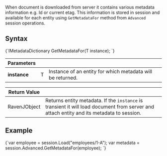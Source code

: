 
When document is downloaded from server it contains various metadata information e.g. Id or current etag. This information is stored in session and available for each entity using `GetMetadataFor` method from `Advanced` session operations.

## Syntax

<TabItem value="get_metadata_1" label="get_metadata_1">
<CodeBlock language="csharp">
{`IMetadataDictionary GetMetadataFor<T>(T instance);
`}
</CodeBlock>
</TabItem>

| Parameters | | |
| ------------- | ------------- | ----- |
| **instance** | T | Instance of an entity for which metadata will be returned. |

| Return Value | |
| ------------- | ----- |
| RavenJObject | Returns entity metadata. If the `instance` is transient it will load document from server and attach entity and its metadata to session. |

## Example

<TabItem value="get_metadata_2" label="get_metadata_2">
<CodeBlock language="csharp">
{`var employee = session.Load<Employee>("employees/1-A");
var metadata = session.Advanced.GetMetadataFor(employee);
`}
</CodeBlock>
</TabItem>

